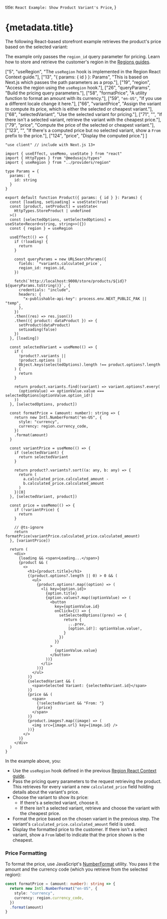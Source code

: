   title: `React Example: Show Product Variant's Price`,
}

# {metadata.title}

The following React-based storefront example retrieves the product's price based on the selected variant:

<Note type="check">

The example only passes the `region_id` query parameter for pricing. Learn how to store and retrieve the customer's region in the [Regions guides](../../../../regions/context/page.mdx).

</Note>

  ["5", "useRegion", "The `useRegion` hook is implemented in the Region React Context guide."],
  ["13", "{ params: { id } }: Params", "This is based on Next.js which passes the path parameters as a prop."],
  ["19", "region", "Access the region using the `useRegion` hook."],
  ["26", "queryParams", "Build the pricing query parameters."],
  ["58", "formatPrice", "A utility function to format an amount with its currency."],
  ["59", `"en-US"`, "If you use a different locale change it here."],
  ["66", "variantPrice", "Assign the variant to compute its price, which is either the selected or cheapest variant."],
  ["68", "selectedVariant", "Use the selected variant for pricing."],
  ["71", "", "If there isn't a selected variant, retrieve the variant with the cheapest price."],
  ["79", "price", "Compute the price of the selected or cheapest variant."],
  ["123", "", "If there's a computed price but no selected variant, show a `From` prefix to the price."],
  ["124", "price", "Display the computed price."]
]

```tsx highlights={priceHighlights}
"use client" // include with Next.js 13+

import { useEffect, useMemo, useState } from "react"
import { HttpTypes } from "@medusajs/types"
import { useRegion } from "../providers/region"

type Params = {
  params: {
    id: string
  }
}

export default function Product({ params: { id } }: Params) {
  const [loading, setLoading] = useState(true)
  const [product, setProduct] = useState<
    HttpTypes.StoreProduct | undefined
  >()
  const [selectedOptions, setSelectedOptions] = useState<Record<string, string>>({})
  const { region } = useRegion

  useEffect(() => {
    if (!loading) {
      return 
    }

    const queryParams = new URLSearchParams({
      fields: `*variants.calculated_price`,
      region_id: region.id,
    })

    fetch(`http://localhost:9000/store/products/${id}?${queryParams.toString()}`, {
      credentials: "include",
      headers: {
        "x-publishable-api-key": process.env.NEXT_PUBLIC_PAK || "temp",
      },
    })
    .then((res) => res.json())
    .then(({ product: dataProduct }) => {
      setProduct(dataProduct)
      setLoading(false)
    })
  }, [loading])

  const selectedVariant = useMemo(() => {
    if (
      !product?.variants ||
      !product.options || 
      Object.keys(selectedOptions).length !== product.options?.length
    ) {
      return
    }

    return product.variants.find((variant) => variant.options?.every(
      (optionValue) => optionValue.value === selectedOptions[optionValue.option_id!]
    ))
  }, [selectedOptions, product])

  const formatPrice = (amount: number): string => {
    return new Intl.NumberFormat("en-US", {
      style: "currency",
      currency: region.currency_code,
    })
    .format(amount)
  }

  const variantPrice = useMemo(() => {
    if (selectedVariant) {
      return selectedVariant
    }

    return product?.variants?.sort((a: any, b: any) => {
      return (
        a.calculated_price.calculated_amount -
        b.calculated_price.calculated_amount
      )
    })[0]
  }, [selectedVariant, product])

  const price = useMemo(() => {
    if (!variantPrice) {
      return
    }

    // @ts-ignore
    return formatPrice(variantPrice.calculated_price.calculated_amount)
  }, [variantPrice])

  return (
    <div>
      {loading && <span>Loading...</span>}
      {product && (
        <>
          <h1>{product.title}</h1>
          {(product.options?.length || 0) > 0 && (
            <ul>
              {product.options!.map((option) => (
                <li key={option.id}>
                  {option.title}
                  {option.values?.map((optionValue) => (
                    <button 
                      key={optionValue.id}
                      onClick={() => {
                        setSelectedOptions((prev) => {
                          return {
                            ...prev,
                            [option.id!]: optionValue.value!,
                          }
                        })
                      }}
                    >
                      {optionValue.value}
                    </button>
                  ))}
                </li>
              ))}
            </ul>
          )}
          {selectedVariant && (
            <span>Selected Variant: {selectedVariant.id}</span>
          )}
          {price && (
            <span>
              {!selectedVariant && "From: "}
              {price}
            </span>
          )}
          {product.images?.map((image) => (
            <img src={image.url} key={image.id} />
          ))}
        </>
      )}
    </div>
  )
}
```

In the example above, you:

- Use the `useRegion` hook defined in the previous [Region React Context guide](../../../../regions/context/page.mdx).
- Pass the pricing query parameters to the request retrieving the product. This retrieves for every variant a new `calculated_price` field holding details about the variant's price.
- Choose the variant to show its price:
    - If there's a selected variant, choose it.
    - If there isn't a selected variant, retrieve and choose the variant with the cheapest price.
- Format the price based on the chosen variant in the previous step. The variant's `calculated_price.calculated_amount` field is used.
- Display the formatted price to the customer. If there isn't a select variant, show a `From` label to indicate that the price shown is the cheapest.

### Price Formatting

To format the price, use JavaScript's [NumberFormat](https://developer.mozilla.org/en-US/docs/Web/JavaScript/Reference/Global_Objects/Intl/NumberFormat) utility. You pass it the amount and the currency code (which you retrieve from the selected region):

```ts
const formatPrice = (amount: number): string => {
  return new Intl.NumberFormat("en-US", {
    style: "currency",
    currency: region.currency_code,
  })
  .format(amount)
}
```